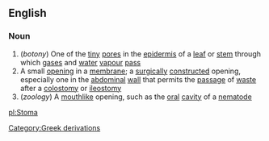 ==English==
===Noun===
{{wikipedia}}
#(''botony'') One of the [[tiny]] [[pore]]s in the [[epidermis]] of a [[leaf]] or [[stem]] through which [[gas]]es and [[water]] [[vapour]] [[pass]]
#A small [[opening]] in a [[membrane]]; a [[surgical]]ly [[construct]]ed opening, especially one in the [[abdominal]] [[wall]] that permits the [[passage]] of [[waste]] after a [[colostomy]] or [[ileostomy]]
#(''zoology'') A [[mouth]]like opening, such as the [[oral]] [[cavity]] of a [[nematode]]
[[Category:Greek derivations]]

[[pl:Stoma]]